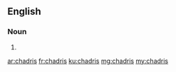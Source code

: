 ==English==

===Noun===
{{head|en}}

# {{plural of|chadri}}

[[ar:chadris]]
[[fr:chadris]]
[[ku:chadris]]
[[mg:chadris]]
[[my:chadris]]